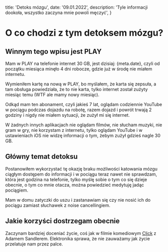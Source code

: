 
  title: 'Detoks mózgu',
  date: '09.01.2022',
  description: 'Tyle informacji dookoła, wszystko zaczyna mnie powoli męczyć',
}

# O co chodzi z tym detoksem mózgu?

## Winnym tego wpisu jest PLAY

Mam w PLAY na telefonie internet 30 GB, jest dzisiaj: {meta.date}, czyli od początku miesiąca minęło 4 dni robocze, gdzie już w środę nie miałem internetu.

Wymieniłem kartę na nową w PLAY, bo myślałem, że karta się zepsuła, a tam obsługa powiedziała, że to nie karta, tylko internet został zużyty miesiąc temu (WTF ale mamy nowy miesiąc).

Odkąd mam ten abonament, czyli jakieś 7 lat, oglądam codziennie YouTube w pociągu podczas dojazdu na robotę, razem dojazd i powrót trwają 2 godziny i nigdy nie miałem sytuacji, że zużył mi się internet.

W żadnych innych aplikacjach nie oglądam filmów, nie słucham muzyki, nie gram w gry, nie korzystam z internetu, tylko oglądam YouTube i w ustawieniach iOS nie widzę informacji o tym, żebym zużył gdzieś nagle 30 GB.

## Główny temat detoksu

Postanowiłem wykorzystać tę okazję braku możliwości katowania mózgu ciągłym dostępem do informacji i w pociągu teraz nawet nie sprawdzam, która jest godzina na telefonie, tylko myślę sobie o tym co się dzieje obecnie, o tym co mnie otacza, można powiedzieć medytuję jadąc pociągiem.

Mam w domu zatyczki do uszu i zastanawiam się czy nie nosić ich do pociągu zamiast słuchawek z noise cancellingiem.

## Jakie korzyści dostrzegam obecnie

Zaczynam bardziej doceniać życie, coś jak w filmie komediowym [Click](https://www.imdb.com/title/tt0389860/) z Adamem Sandlerem. Elektronika sprawa, że nie zauważamy jak życie przelatuje nam przez palce.

